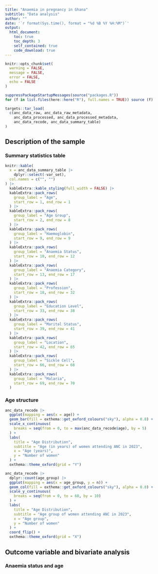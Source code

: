 ```yaml
---
title: "Anaemia in pregnancy in Ghana"
subtitle: "Data analysis"
author: "" 
date: '`r format(Sys.time(), format = "%d %B %Y %H:%M")`'
output: 
  html_document:
    toc: true
    toc_depth: 3
    self_contained: true
    code_download: true
---
```


```r
knitr::opts_chunk$set(
  warning = FALSE,
  message = FALSE,
  error = FALSE,
  echo = FALSE
)

suppressPackageStartupMessages(source("packages.R"))
for (f in list.files(here::here("R"), full.names = TRUE)) source (f)

targets::tar_load(
  c(anc_data_raw, anc_data_raw_metadata, 
    anc_data_processed, anc_data_processed_metadata,
    anc_data_recode, anc_data_summary_table)
)
```


## Description of the sample

### Summary statistics table

```r
knitr::kable(
  x = anc_data_summary_table |>
    dplyr::select(-var_set),
  col.names = c("", "")
) |>
  kableExtra::kable_styling(full_width = FALSE) |>
  kableExtra::pack_rows(
    group_label = "Age",
    start_row = 1, end_row = 1
  ) |>
  kableExtra::pack_rows(
    group_label = "Age Group",
    start_row = 2, end_row = 8
  ) |>
  kableExtra::pack_rows(
    group_label = "Haemoglobin",
    start_row = 9, end_row = 9
  ) |>
  kableExtra::pack_rows(
    group_label = "Anaemia Status",
    start_row = 10, end_row = 12
  ) |>
  kableExtra::pack_rows(
    group_label = "Anaemia Category",
    start_row = 13, end_row = 17
  ) |>
  kableExtra::pack_rows(
    group_label = "Profession",
    start_row = 18, end_row = 32
  ) |>
  kableExtra::pack_rows(
    group_label = "Education Level",
    start_row = 33, end_row = 38
  ) |>
  kableExtra::pack_rows(
    group_label = "Marital Status",
    start_row = 39, end_row = 41
  ) |>
  kableExtra::pack_rows(
    group_label = "Location",
    start_row = 42, end_row = 65
  ) |>
  kableExtra::pack_rows(
    group_label = "Sickle Cell",
    start_row = 66, end_row = 68
  ) |>
  kableExtra::pack_rows(
    group_label = "Malaria",
    start_row = 69, end_row = 70
  )
```

### Age structure

```r
anc_data_recode |>
  ggplot(mapping = aes(x = age)) +
  geom_bar(fill = oxthema::get_oxford_colours("sky"), alpha = 0.8) +
  scale_x_continuous(
    breaks = seq(from = 0, to = max(anc_data_recode$age), by = 5)
  ) +
  labs(
    title = "Age Distribution",
    subtitle = "Age (in years) of women attending ANC in 2023",
    x = "Age (years)",
    y = "Number of women"
  ) +
  oxthema::theme_oxford(grid = "Y")
```


```r
anc_data_recode |>
  dplyr::count(age_group) |>
  ggplot(mapping = aes(x = age_group, y = n)) +
  geom_col(fill = oxthema::get_oxford_colours("sky"), alpha = 0.8) +
  scale_y_continuous(
    breaks = seq(from = 0, to = 60, by = 10)
  ) +
  labs(
    title = "Age Distribution",
    subtitle = "Age group of women attending ANC in 2023",
    x = "Age group",
    y = "Number of women"
  ) +
  coord_flip() +
  oxthema::theme_oxford(grid = "X")
```

## Outcome variable and bivariate analysis

### Anaemia status and age

```r

```
